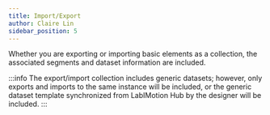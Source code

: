 ```yaml
---
title: Import/Export
author: Claire Lin
sidebar_position: 5
---
```



<SubTitle text="The export/import collection feature includes datasets." />
<Reader text="User" />

Whether you are exporting or importing basic elements as a collection, the associated segments and dataset information are included.

:::info
The export/import collection includes generic datasets; however, only exports and imports to the same instance will be included, or the generic dataset template synchronized from LabIMotion Hub by the designer will be included.
:::
